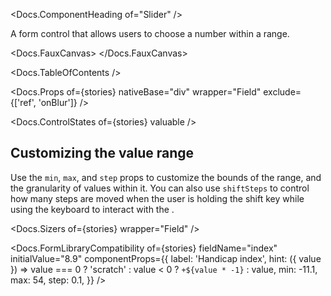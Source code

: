 


<Meta of={stories} />

<Docs.ComponentHeading of="Slider" />

A form control that allows users to choose a number within a range.

<Docs.FauxCanvas>
  <Slider defaultValue={50} />
</Docs.FauxCanvas>

<Docs.TableOfContents />

<Docs.Props
  of={stories}
  nativeBase="div"
  wrapper="Field"
  exclude={['ref', 'onBlur']}
/>

<Docs.ControlStates of={stories} valuable />

## Customizing the value range

Use the `min`, `max`, and `step` props to customize the bounds of the range, and
the granularity of values within it. You can also use `shiftSteps` to control
how many steps are moved when the user is holding the shift key while using the
keyboard to interact with the <Docs of="Slider" />.

<Canvas of={stories.customRange} sourceState="shown" />

<Docs.Sizers of={stories} wrapper="Field" />

<Docs.FormLibraryCompatibility
  of={stories}
  fieldName="index"
  initialValue="8.9"
  componentProps={{
    label: 'Handicap index',
    hint: ({ value }) =>
      value === 0 ? 'scratch' : value < 0 ? `+${value * -1}` : value,
    min: -11.1,
    max: 54,
    step: 0.1,
  }}
/>
